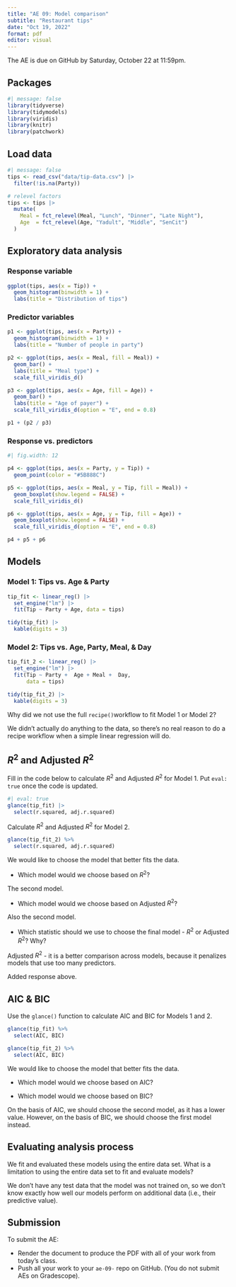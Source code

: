---
title: "AE 09: Model comparison"
subtitle: "Restaurant tips"
date: "Oct 19, 2022"
format: pdf
editor: visual
---

::: callout-important
The AE is due on GitHub by Saturday, October 22 at 11:59pm.
:::

## Packages

```{r load-packages}
#| message: false
library(tidyverse)
library(tidymodels)
library(viridis)
library(knitr)
library(patchwork)
```

## Load data

```{r}
#| message: false
tips <- read_csv("data/tip-data.csv") |>
  filter(!is.na(Party))
```

```{r}
# relevel factors
tips <- tips |>
  mutate(
    Meal = fct_relevel(Meal, "Lunch", "Dinner", "Late Night"),
    Age  = fct_relevel(Age, "Yadult", "Middle", "SenCit")
  )
```

## Exploratory data analysis

### Response variable

```{r}
ggplot(tips, aes(x = Tip)) +
  geom_histogram(binwidth = 1) +
  labs(title = "Distribution of tips")
```

### Predictor variables

```{r}
p1 <- ggplot(tips, aes(x = Party)) +
  geom_histogram(binwidth = 1) +
  labs(title = "Number of people in party")

p2 <- ggplot(tips, aes(x = Meal, fill = Meal)) +
  geom_bar() +
  labs(title = "Meal type") +
  scale_fill_viridis_d()

p3 <- ggplot(tips, aes(x = Age, fill = Age)) +
  geom_bar() +
  labs(title = "Age of payer") +
  scale_fill_viridis_d(option = "E", end = 0.8)

p1 + (p2 / p3)
```

### Response vs. predictors

```{r}
#| fig.width: 12

p4 <- ggplot(tips, aes(x = Party, y = Tip)) +
  geom_point(color = "#5B888C")

p5 <- ggplot(tips, aes(x = Meal, y = Tip, fill = Meal)) +
  geom_boxplot(show.legend = FALSE) +
  scale_fill_viridis_d()

p6 <- ggplot(tips, aes(x = Age, y = Tip, fill = Age)) +
  geom_boxplot(show.legend = FALSE) +
  scale_fill_viridis_d(option = "E", end = 0.8)

p4 + p5 + p6
```

## Models

### Model 1: Tips vs. Age & Party

```{r}
tip_fit <- linear_reg() |>
  set_engine("lm") |>
  fit(Tip ~ Party + Age, data = tips)

tidy(tip_fit) |>
  kable(digits = 3)
```

### Model 2: Tips vs. Age, Party, Meal, & Day

```{r}
tip_fit_2 <- linear_reg() |>
  set_engine("lm") |>
  fit(Tip ~ Party +  Age + Meal +  Day, 
      data = tips)

tidy(tip_fit_2) |>
  kable(digits = 3)
```

::: {.callout-note appearance="minimal" icon="false"}
Why did we not use the full `recipe()`workflow to fit Model 1 or Model 2?
:::

We didn't actually do anything to the data, so there's no real reason to do a recipe workflow when a simple linear regression will do.

## $R^2$ and Adjusted $R^2$

Fill in the code below to calculate $R^2$ and Adjusted $R^2$ for Model 1. Put `eval: true` once the code is updated.

```{r}
#| eval: true
glance(tip_fit) |>
  select(r.squared, adj.r.squared)
```

Calculate $R^2$ and Adjusted $R^2$ for Model 2.

```{r}
glance(tip_fit_2) %>% 
  select(r.squared, adj.r.squared)
```

::: {.callout-note appearance="minimal" icon="false"}
We would like to choose the model that better fits the data.

-   Which model would we choose based on $R^2$?

The second model.

-   Which model would we choose based on Adjusted $R^2$?

Also the second model.

-   Which statistic should we use to choose the final model - $R^2$ or Adjusted $R^2$? Why?

Adjusted $R^2$ - it is a better comparison across models, because it penalizes models that use too many predictors.
:::

Added response above.

## AIC & BIC

Use the `glance()` function to calculate AIC and BIC for Models 1 and 2.

```{r}
glance(tip_fit) %>% 
  select(AIC, BIC)
```

```{r}
glance(tip_fit_2) %>% 
  select(AIC, BIC)
```

::: {.callout-note appearance="minimal"}
We would like to choose the model that better fits the data.

-   Which model would we choose based on AIC?

-   Which model would we choose based on BIC?
:::

On the basis of AIC, we should choose the second model, as it has a lower value. However, on the basis of BIC, we should choose the first model instead.

## Evaluating analysis process

::: {.callout-note appearance="minimal"}
We fit and evaluated these models using the entire data set. What is a limitation to using the entire data set to fit and evaluate models?
:::

We don't have any test data that the model was not trained on, so we don't know exactly how well our models perform on additional data (i.e., their predictive value).

## Submission

::: callout-important
To submit the AE:

-   Render the document to produce the PDF with all of your work from today's class.
-   Push all your work to your `ae-09-` repo on GitHub. (You do not submit AEs on Gradescope).
:::
